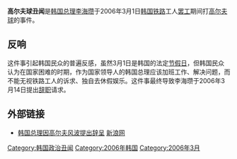 '''高尔夫球丑闻'''是[[韩国总理|韩国总理]][[李海瓒|李海瓒]]于2006年3月1日[[韩国|韩国]][[铁路|铁路]]工人[[罢工|罢工]]期间打[[高尔夫球|高尔夫球]]的事件。

==反响==
这件事引起韩国民众的普遍反感，虽然3月1日是韩国的法定[[节假日|节假日]]，但韩国民众认为在国家困难的时期，作为国家领导人的韩国总理应该加班工作、解决问题，而不能无视铁路工人的诉求、独自去休假娱乐。这件事最终导致李海瓒于2006年3月14日提出[[辞职|辞职]]请求。

==外部链接==
*[http://news.sina.com.cn/w/2006-03-14/11418439905s.shtml 韩国总理因高尔夫风波提出辞呈] {{Wayback|url=http://news.sina.com.cn/w/2006-03-14/11418439905s.shtml |date=20160304115230 }} [[新浪网|新浪网]]

{{Event-stub}}

[[Category:韩国政治丑闻|Category:韩国政治丑闻]]
[[Category:2006年韩国|Category:2006年韩国]]
[[Category:2006年3月|Category:2006年3月]]